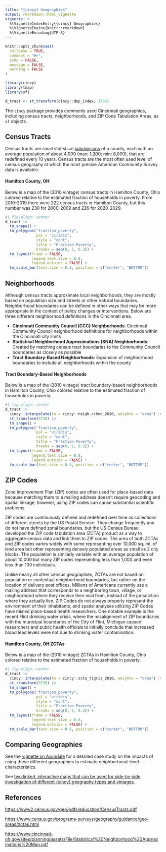 ```yaml
---
title: "{cincy} Geographies"
output: rmarkdown::html_vignette
vignette: >
  %\VignetteIndexEntry{{cincy} Geographies}
  %\VignetteEngine{knitr::rmarkdown}
  %\VignetteEncoding{UTF-8}
---
```


```r
knitr::opts_chunk$set(
  collapse = TRUE,
  comment = "#>", 
  echo = FALSE, 
  message = FALSE, 
  warning = FALSE
)
```

```r
library(cincy)
library(tmap)
library(sf)

d_tract <- st_transform(cincy::dep_index, 3735)
```

The `cincy` package provides commonly used Cincinnati geographies, including census tracts, neighborhoods, and ZIP Code Tabulation Areas, as `sf` objects.

## Census Tracts

Census tracts are small statistical [subdivisions](https://www2.census.gov/geo/pdfs/reference/geodiagram.pdf) of a county, each with an average population of about 4,000 (max: 1,200; min: 8,000), that are redefined every 10 years.
Census tracts are the most often used level of census geography at which the most precise American Community Survey data is available.

#### Hamilton County, OH

Below is a map of the (2010 vintage) census tracts in Hamilton County, Ohio colored relative to the estimated fraction of households in poverty. From 2010-2019 there were 222 census tracts in Hamilton County, but this number was 230 for 2000-2009 and 226 for 2020-2029. 

```r
#| fig-align: center
d_tract |> 
  tm_shape() +
  tm_polygons("fraction_poverty", 
              pal = "viridis", 
              style = "cont", 
              title = "Fraction Poverty", 
              breaks = seq(0, 1, 0.2)) +
  tm_layout(frame = FALSE,
            legend.text.size = 0.8,
            legend.outside = FALSE) +
  tm_scale_bar(text.size = 0.8, position = c("center", "BOTTOM"))
```

## Neighborhoods

Although census tracts approximate local neighborhoods, they are mostly based on population size and streets or other natural boundaries. Neighborhood boundaries can be defined in other ways that may be more appropriate in the context of policy changes or interventions. Below are three different neighborhood definitions in the Cincinnati area.

- **Cincinnati Community Council (CCC) Neighborhoods**: Cincinnati Community Council neighborhood definitions for neighborhoods within the Cincinnati city limits
- **Statistical Neighborhood Approximations (SNA) Neighborhoods**: Created by matching census tract boundaries to the Community Council boundaries as closely as possible
- **Tract Boundary-Based Neighborhoods**: Expansion of neighborhood boundaries to include all neighborhoods within the county
	
#### Tract Boundary-Based Neighborhoods

Below is a map of the (2010 vintage) tract boundary-based neighborhoods in Hamilton County, Ohio colored relative to the estimated fraction of households in poverty.

```r
#| fig-align: center
d_tract |>
  cincy::interpolate(to = cincy::neigh_cchmc_2010, weights = "area") |>
  st_transform(3735) |>
  tm_shape() +
  tm_polygons("fraction_poverty", 
              pal = "viridis", 
              style = "cont", 
              title = "Fraction Poverty", 
              breaks = seq(0, 1, 0.2)) +
  tm_layout(frame = FALSE,
            legend.text.size = 0.8,
            legend.outside = FALSE) +
  tm_scale_bar(text.size = 0.8, position = c("center", "BOTTOM"))
```

## ZIP Codes

Zone Improvement Plan (ZIP) codes are often used for place-based data because matching them to a mailing address doesn't require geocoding and spatial linkage; however, using ZIP codes can cause substantial scientific problems.

ZIP codes are continuously defined and redefined over time as collections of different streets by the US Postal Service.  They change frequently and do not have defined zonal boundaries, but the US Census Bureau developed the ZIP code tabulation area (ZCTA) product as a way to aggregate census data and link them to ZIP codes.
The area of both ZCTAs and ZIP codes varies widely with some representing over 10,000 sq. mi. of land area but other representing densely populated areas as small as 2 city blocks. The population is similarly variable with an average population of about 10,000 but many ZIP codes representing less than 1,000 and even less than 100 individuals. 

Unlike nearly all other census geographies, ZCTAs are not based on population or contextual neighborhood boundaries, but rather on the location of delivery post offices. Millions of Americans currently use a mailing address that corresponds to a neighboring town, village, or neighborhood where they receive their mail from, instead of the jurisdiction where they actually live. ZIP Codes do not always properly represent the environment of their inhabitants, and spatial analyses utilizing ZIP Codes have misled place-based health researchers. One notable example is the recent Flint drinking water crisis, where the misalignment of ZIP boundaries with the municipal boundaries of the City of Flint, Michigan caused researchers and public health officials to initially conclude that increased blood lead levels were not due to drinking water contamination.

#### Hamilton County, OH ZCTAs

Below is a map of the (2010 vintage) ZCTAs in Hamilton County, Ohio colored relative to the estimated fraction of households in poverty. 

```r
#| fig-align: center
d_tract |>
  cincy::interpolate(to = cincy::zcta_tigris_2010, weights = "area") |>
  st_transform(3735) |>
  tm_shape() +
  tm_polygons("fraction_poverty", 
              pal = "viridis", 
              style = "cont", 
              title = "Fraction Poverty", 
              breaks = seq(0, 1, 0.2)) +
  tm_layout(frame = FALSE,
            legend.text.size = 0.8,
            legend.outside = FALSE) +
  tm_scale_bar(text.size = 0.8, position = c("center", "BOTTOM"))
```

## Comparing Geographies

See the [vignette on Avondale](vignettes/geographies.html) for a detailed case study on the impacts of using these different geographies to estimate neighborhood-level characteristics.

See [two linked, interactive maps that can be used for side-by-side investigation of different {cincy} geography types and vintages](http://cincy-comparing-geographies.s3-website-us-east-1.amazonaws.com/).

## References

<https://www2.census.gov/geo/pdfs/education/CensusTracts.pdf>

<https://www.census.gov/programs-surveys/geography/guidance/geo-areas/zctas.html>

<https://www.cincinnati-oh.gov/sites/planning/assets/File/Statistical%20Neighborhood%20Approximations%20Map.pdf>
